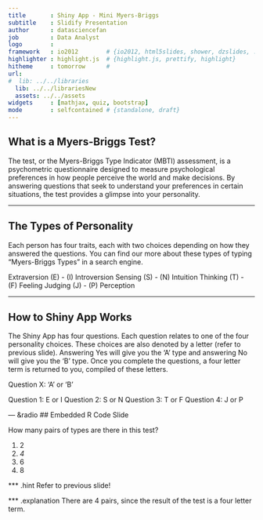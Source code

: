 ```yaml
---
title       : Shiny App - Mini Myers-Briggs
subtitle    : Slidify Presentation
author      : datasciencefan
job         : Data Analyst
logo        : 
framework   : io2012        # {io2012, html5slides, shower, dzslides, ...}
highlighter : highlight.js  # {highlight.js, prettify, highlight}
hitheme     : tomorrow      # 
url:
#  lib: ../../libraries
  lib: ../../librariesNew
  assets: ../../assets
widgets     : [mathjax, quiz, bootstrap]
mode        : selfcontained # {standalone, draft}
---
```


## What is a Myers-Briggs Test?

The test, or the Myers-Briggs Type Indicator (MBTI) assessment, is a psychometric questionnaire designed to measure psychological preferences in how people perceive the world and make decisions. By answering questions that seek to understand your preferences in certain situations, the test provides a glimpse into your personality.

---

## The Types of Personality

Each person has four traits, each with two choices depending on how they answered the questions. You can find our more about these types of typing "Myers-Briggs Types" in a search engine.

Extraversion (E)        -	(I) Introversion
Sensing (S)	-	(N) Intuition
Thinking (T)	-	(F) Feeling
Judging (J)	-	(P) Perception


---

## How to Shiny App Works

The Shiny App has four questions. Each question relates to one of the four personality choices. These choices are also denoted by a letter (refer to previous slide). Answering Yes will give you the 'A' type and answering No will give you the 'B' type. Once you complete the questions, a four letter term is returned to you, compiled of these letters.

Question X: 'A' or 'B'

Question 1: E or I
Question 2: S or N
Question 3: T or F
Question 4: J or P

--- &radio
## Embedded R Code Slide

How many pairs of types are there in this test?

1. 2
2. _4_
3. 6
4. 8

*** .hint
Refer to previous slide!

*** .explanation
There are 4 pairs, since the result of the test is a four letter term.

